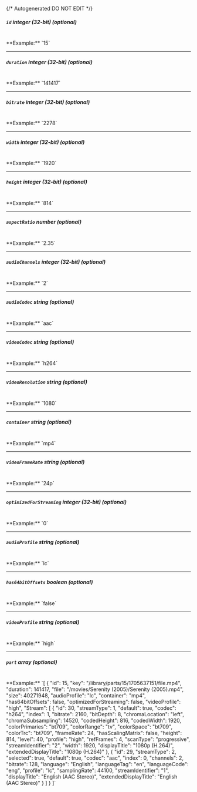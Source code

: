 {/* Autogenerated DO NOT EDIT  */}
##### `id` _integer (32-bit) (optional)_
<br/>
**Example:** `15`

---
##### `duration` _integer (32-bit) (optional)_
<br/>
**Example:** `141417`

---
##### `bitrate` _integer (32-bit) (optional)_
<br/>
**Example:** `2278`

---
##### `width` _integer (32-bit) (optional)_
<br/>
**Example:** `1920`

---
##### `height` _integer (32-bit) (optional)_
<br/>
**Example:** `814`

---
##### `aspectRatio` _number (optional)_
<br/>
**Example:** `2.35`

---
##### `audioChannels` _integer (32-bit) (optional)_
<br/>
**Example:** `2`

---
##### `audioCodec` _string (optional)_
<br/>
**Example:** `aac`

---
##### `videoCodec` _string (optional)_
<br/>
**Example:** `h264`

---
##### `videoResolution` _string (optional)_
<br/>
**Example:** `1080`

---
##### `container` _string (optional)_
<br/>
**Example:** `mp4`

---
##### `videoFrameRate` _string (optional)_
<br/>
**Example:** `24p`

---
##### `optimizedForStreaming` _integer (32-bit) (optional)_
<br/>
**Example:** `0`

---
##### `audioProfile` _string (optional)_
<br/>
**Example:** `lc`

---
##### `has64bitOffsets` _boolean (optional)_
<br/>
**Example:** `false`

---
##### `videoProfile` _string (optional)_
<br/>
**Example:** `high`

---
##### `part` _array (optional)_
<br/>
**Example:** `[
{
"id": 15,
"key": "/library/parts/15/1705637151/file.mp4",
"duration": 141417,
"file": "/movies/Serenity (2005)/Serenity (2005).mp4",
"size": 40271948,
"audioProfile": "lc",
"container": "mp4",
"has64bitOffsets": false,
"optimizedForStreaming": false,
"videoProfile": "high",
"Stream": [
{
"id": 30,
"streamType": 1,
"default": true,
"codec": "h264",
"index": 1,
"bitrate": 2160,
"bitDepth": 8,
"chromaLocation": "left",
"chromaSubsampling": 14520,
"codedHeight": 816,
"codedWidth": 1920,
"colorPrimaries": "bt709",
"colorRange": "tv",
"colorSpace": "bt709",
"colorTrc": "bt709",
"frameRate": 24,
"hasScalingMatrix": false,
"height": 814,
"level": 40,
"profile": "high",
"refFrames": 4,
"scanType": "progressive",
"streamIdentifier": "2",
"width": 1920,
"displayTitle": "1080p (H.264)",
"extendedDisplayTitle": "1080p (H.264)"
},
{
"id": 29,
"streamType": 2,
"selected": true,
"default": true,
"codec": "aac",
"index": 0,
"channels": 2,
"bitrate": 128,
"language": "English",
"languageTag": "en",
"languageCode": "eng",
"profile": "lc",
"samplingRate": 44100,
"streamIdentifier": "1",
"displayTitle": "English (AAC Stereo)",
"extendedDisplayTitle": "English (AAC Stereo)"
}
]
}
]`


